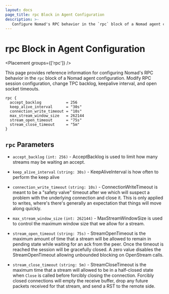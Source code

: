 ```yaml
---
layout: docs
page_title: rpc Block in Agent Configuration
description: >-
   Configure Nomad's RPC behavior in the `rpc` block of a Nomad agent configuration. Modify RPC session configuration, change TPC backlog, keepalive interval, and open socket timeouts.
---
```


# rpc Block in Agent Configuration

<Placement groups={['rpc']} />

This page provides reference information for configuring Nomad's RPC behavior in the `rpc` block of a Nomad agent configuration. Modify RPC session configuration, change TPC backlog, keepalive interval, and open socket timeouts.

```hcl
rpc {
  accept_backlog           = 256
  keep_alive_interval      = "30s"
  connection_write_timeout = "10s"
  max_stream_window_size   = 262144
  stream_open_timeout      = "75s"
  stream_close_timeout     = "5m"
}
```

## `rpc` Parameters

- `accept_backlog` `(int: 256)` - AcceptBacklog is used to limit how many streams may be waiting an accept.

- `keep_alive_interval` `(string: 30s)` - KeepAliveInterval is how often to perform the keep alive

- `connection_write_timeout` `(string: 10s)` - ConnectionWriteTimeout is meant to be a "safety valve" timeout after
  we which will suspect a problem with the underlying connection and
  close it. This is only applied to writes, where's there's generally
  an expectation that things will move along quickly.

- `max_stream_window_size` `(int: 262144)` - MaxStreamWindowSize is used to control the maximum window size
  that we allow for a stream.

- `stream_open_timeout` `(string: 75s)` - StreamOpenTimeout is the maximum amount of time that a stream will be
  allowed to remain in pending state while waiting for an ack from the peer.
  Once the timeout is reached the session will be gracefully closed.
  A zero value disables the StreamOpenTimeout allowing unbounded blocking on OpenStream calls.

- `stream_close_timeout` `(string: 5m)` - StreamCloseTimeout is the maximum time that a stream will allowed to
  be in a half-closed state when `Close` is called before forcibly
  closing the connection. Forcibly closed connections will empty the
  receive buffer, drop any future packets received for that stream,
  and send a RST to the remote side.
